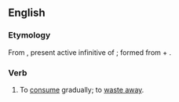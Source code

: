 ==English==

===Etymology===
From {{etyl|la}} {{term|absumere|absūmere|lang=la}}, present active infinitive of {{term|absumo|absūmō|diminish|lang=la}}; formed from {{term|ab||from, away from|lang=la}} + {{term|sumo|sūmō|take|lang=la}}.

===Verb===
{{en-verb|absum|ing}}

# {{transitive}} {{obsolete}} To [[consume]] gradually; to [[waste away]].